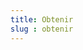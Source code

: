 ```yaml
---
title: Obtenir
slug : obtenir
---
```



<SuperHero
  title="Obtenir un document"
  imageName='obtenir'
/>

<Section>
  <RichList>
    <RichListItemWithLink
      title="Prêt, renouvellement, retour"
      description="Pour en savoir plus sur nos modalités de prêt."
      href="pret-renouvellement-retour/"
    />
    <RichListItemWithLink 
      title="Demande de numérisation"
      description="Faites numériser un article ou un chapitre de libre papier des collections UdeM."
      href="numerisation"
    />
    <RichListItemWithLink 
      title="Prêt entre bibliothèques"
      description="Nous n'avons pas votre document, demander un prêt entre bibliothèque pour obtenir un document disponible dans une autre bibliothèque à travers le monde."
      href="peb/"
    />
<RichListItemWithLink 
      title="Reproduction des thèses et mémoires"
      description="Sous certaines conditions, vous pouvez obtenir une reproduction d'une thèse ou d'un mémoire UdeM qui ne serait pas déjà disponible en ligne"
      href="reproduction-theses-memoires."
    />
    <RichListItemWithLink 
      title="Frais et avis de retard"
      description="Pour en savoir plus sur les frais relatifs à l'emprunt et les avis de retard."
      href="frais-avis"
    />
  </RichList>
  </Section>